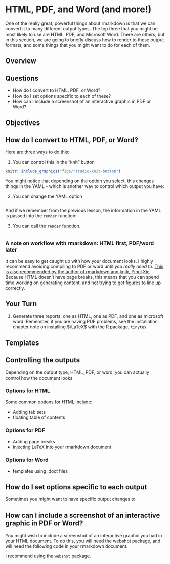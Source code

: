 # HTML, PDF, and Word (and more!)

One of the really great, powerful things about rmarkdown is that we can convert it to many different output types. The top three that you might be most likely to use are HTML, PDF, and Microsoft Word. There are others, but in this section, we are going to briefly discuss how to render to these output formats, and some things that you might want to do for each of them.

## Overview

## Questions

* How do I convert to HTML, PDF, or Word?
* How do I set options specific to each of these?
* How can I include a screenshot of an interactive graphic in PDF or Word?

## Objectives

## How do I convert to HTML, PDF, or Word?

Here are three ways to do this:

1. You can control this in the "knit" button

```r
knitr::include_graphics("figs/rstudio-knit-button")
```

You might notice that depending on the option you select, this changes things in the YAML - which is another way to control which output you have:

2. You can change the YAML option

```YAML

```

And if we remember from the previous lesson, the information in the YAML is passed into the `render` function:

3. You can call the `render` function.

```r

```

### A note on workflow with rmarkdown: HTML first, PDF/word later

It can be easy to get caught up with how your document looks. I highly recommend avoiding compiling to PDF or word until _you really need to_. [This is also recommended by the author of rmarkdown and knitr, Yihui Xie](). Because HTML doesn't have page breaks, this means that you can spend time working on generating content, and not trying to get figures to line up correctly. 

## Your Turn {.exercise}

1. Generate three reports, one as HTML, one as PDF, and one as microsoft word. Remember, if you are having PDF problems, see the installation chapter note on installing $\LaTeX$ with the R package, `tinytex`.

## Templates

## Controlling the outputs

Depending on the output type, HTML, PDF, or word, you can actually control how the document looks

### Options for HTML

Some common options for HTML include:

- Adding tab sets
- floating table of contents

### Options for PDF

- Adding page breaks
- injecting LaTeX into your rmarkdown document

### Options for Word

- templates using .doct files

## How do I set options specific to each output

Sometimes you might want to have specific output changes to 

## How can I include a screenshot of an interactive graphic in PDF or Word?

You might wish to include a screenshot of an interactive graphic you had in your HTML document. To do this, you will need the webshot package, and will need the following code in your rmarkdown document.

I recommend using the `webshot` package.

